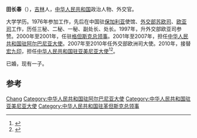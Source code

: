 '''田长春'''（{{bd|1954年|3月|||T}}），[[吉林省|吉林]]人，[[中华人民共和国|中华人民共和国]]政治人物、外交官。

大学学历。1976年参加工作，先后在中国驻[[保加利亚|保加利亚]]使馆、[[外交部|外交部]][[苏欧司|苏欧司]]、[[欧亚司|欧亚司]]工作，历任三秘、二秘、一秘、副处长、处长。1997年，升外交部欧亚司参赞。2000年至2001年，任驻[[格但斯克|格但斯克]][[中国驻革但斯克总领事列表|总领事]]。2001年至2007年，担任[[中国驻阿尔巴尼亚大使列表|中华人民共和国驻阿尔巴尼亚大使]]。2007年至2010年任外交部欧洲司大使。2010年，接替[[宏九印|宏九印]]，担任[[中国驻亚美尼亚大使列表|中华人民共和国驻亚美尼亚大使]]<ref>{{cite web|author=中华人民共和国外交部|title=中国驻亚美尼亚历任大使|url=http://www.mfa.gov.cn/chn/pds/ziliao/wjrw/2167/2171/t9245.htm|publisher=中华人民共和国外交部|accessdate=2012-03-03}}</ref><ref>{{cite web|author=中华人民共和国外交部|title=中国驻亚美尼亚历任大使|url=http://am.chineseembassy.org/chn/dsxx/t848825.htm|publisher=中华人民共和国外交部|accessdate=2012-03-03|archive-date=2019-08-29|archive-url=https://web.archive.org/web/20190829064717/http://am.chineseembassy.org/chn/dsxx/t848825.htm|dead-url=no}}</ref>。

已婚，现有一子。

== 参考 ==
{{reflist}}

{{start box}}
{{s-dip}}
{{succession box|[[左福荣|左福荣]]|[[王俊岭|王俊岭]]|[[中国驻阿尔巴尼亚大使列表|中华人民共和国驻阿尔巴尼亚大使]]|2001年12月-2007年9月}}
{{succession box|[[宏九印|宏九印]]|[[田二龍|田二龍]]|[[中国驻亚美尼亚大使列表|中华人民共和国驻亚美尼亚大使]]|2010年3月-2014年10月}}
{{end box}}
{{中国政治人物小作品}}

{{Authority control}}
{{DEFAULTSORT:Tian田}}
[[Category:田姓|Chang]]
[[Category:中华人民共和国驻阿尔巴尼亚大使|Category:中华人民共和国驻阿尔巴尼亚大使]]
[[Category:中华人民共和国驻亚美尼亚大使|Category:中华人民共和国驻亚美尼亚大使]]
[[Category:中华人民共和国驻革但斯克总领事|Category:中华人民共和国驻革但斯克总领事]]